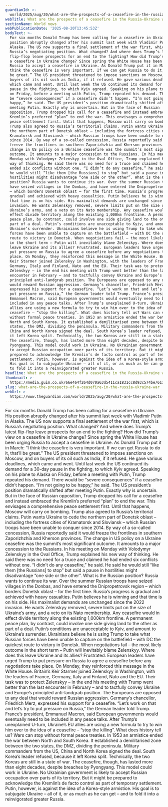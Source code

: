 ```yaml
---
guardianId: >-
  world/2025/aug/20/what-are-the-prospects-of-a-ceasefire-in-the-russia-ukraine-war
webTitle: What are the prospects of a ceasefire in the Russia-Ukraine war?
sectionName: World news
webPublicationDate: '2025-08-20T13:45:53Z'
bodyText: >-
  For six months Donald Trump has been calling for a ceasefire in Ukraine. His
  position abruptly changed after his summit last week with Vladimir Putin in
  Alaska. The US now supports a final settlement of the war first, which is
  Russia’s negotiating position. What changed? And where does Trump’s latest
  flip-flop leave prospects for an end to the fighting? How did Trump’s view on
  a ceasefire in Ukraine change? Since spring the White House has been urging
  Russia to accept a ceasefire in Ukraine. As Donald Trump put it in March: “I
  think the ceasefire is very important. If we can get Russia to do it, that’ll
  be great.” The US president threatened to impose sanctions on Moscow, and on
  buyers of its oil such as India, if it refused. He gave various deadlines,
  which came and went. Until last week the US continued its demand for a 30-day
  pause in the fighting, to which Kyiv agreed. Speaking on his plane to Alaska
  on Friday, before a meeting with Putin, Trump repeated his demand. There would
  be “severe consequences” if a ceasefire didn’t happen. “I’m not going to be
  happy,” he said. The US president’s position dramatically shifted after
  meeting Putin. Exactly why is uncertain. But in the face of Russian
  opposition, Trump dropped his call for a ceasefire and instead embraced the
  Kremlin’s preferred “plan” to end the war. This envisages a comprehensive
  peace settlement first. Until that happens, Moscow will carry on bombing.
  Trump also agreed to Russia’s territorial claims. Putin wants Ukraine to cede
  the northern part of Donetsk oblast – including the fortress cities of
  Kramatorsk and Sloviansk – which Russian troops have been unable to conquer
  since 2014. By way of a so-called concession, Russia reportedly said it would
  freeze the frontlines in southern Zaporizhzhia and Kherson provinces. The
  change in US policy on a Ukraine ceasefire was the summit’s most significant
  outcome. It amounts to a major concession to the Russians. In his meeting on
  Monday with Volodymyr Zelenskyy in the Oval Office, Trump explained his new
  way of thinking. He said there was no need for a truce and claimed he had
  ended six conflicts without one. “I didn’t do any ceasefire,” he said. He said
  he would still “like them [the Russians] to stop” but said a pause in
  hostilities might disadvantage “one side or the other”. What is the Russian
  position? Russia wants to continue its war. Over the summer Russian troops
  have seized villages in the Donbas, and have entered the Dnipropetrovsk region
  – which borders Donetsk oblast – for the first time. Russia’s progress is
  gradual and achieved with heavy casualties. Putin believes he is winning and
  that time is on his side. His maximalist demands are unchanged since the 2022
  invasion. He wants Zelenskyy removed, severe limits put on the size of
  Ukraine’s army, and a veto on its Nato membership. Any ceasefire would in
  effect divide territory along the existing 1,000km frontline. A permanent
  peace plan, by contrast, could involve one side giving land to the other as
  part of a deal. Putin’s conditions are unacceptable to Kyiv, and amount to
  Ukraine’s surrender. Ukrainians believe he is using Trump to take what Russian
  forces have been unable to capture on the battlefield – with DC the quickest
  route to victory in Donetsk. When negotiations fail – the most likely outcome
  in the short term – Putin will inevitably blame Zelenskyy. Where does this
  leave Ukraine and its allies? Frustrated. European leaders have urged Trump to
  put pressure on Russia to agree a ceasefire before any negotiations take
  place. On Monday, they reinforced this message in the White House. Britain’s
  Keir Starmer joined Zelenskyy in Washington, with the leaders of France,
  Germany, Italy and Finland, Nato and the EU. Their task was to protect
  Zelenskyy – in the end his meeting with Trump went better than the last
  encounter in February – and to tactfully convey Ukraine and Europe’s
  principled anti-landgrab position. The Europeans are opposed to any deal that
  would reward Russian aggression. Germany’s chancellor, Friedrich Merz,
  expressed his support for a ceasefire. “Let’s work on that and let’s try to
  put pressure on Russia,” the German leader told Trump. France’s president,
  Emmanuel Macron, said European governments would eventually need to be
  included in any peace talks. After Trump’s unexplained U-turn, Ukraine’s EU
  allies are using a new formula to try to win him over to the idea of a
  ceasefire – “stop the killing”. What does history tell us? Wars can stop
  without formal peace treaties. In 1953 an armistice ended the war between
  North and South Korea. It established a demilitarised zone between the two
  states, the DMZ, dividing the peninsula. Military commanders from the US,
  China and North Korea signed the deal. South Korea’s leader refused, because
  it left Korea split. Technically, the two Koreas are still in a state of war.
  The ceasefire, though, has lasted more than eight decades, despite breaches by
  Pyongyang. This model could work in Ukraine. No Ukrainian government is likely
  to accept Russian occupation over parts of its territory. But it might be
  prepared to acknowledge the Kremlin’s de facto control as part of temporary
  settlement. Putin, however, is against the idea of a Korea-style armistice.
  His goal is to subjugate Ukraine – all of it, or as much as he can get – and
  to fold it into a reinvigorated greater Russia.
headline: What are the prospects of a ceasefire in the Russia-Ukraine war?
thumbnail: >-
  https://media.guim.co.uk/66e464f264d070a63d5411ca1831cc8d93c574be/611_0_6108_4886/500.jpg
slug: what-are-the-prospects-of-a-ceasefire-in-the-russia-ukraine-war
webUrl: >-
  https://www.theguardian.com/world/2025/aug/20/what-are-the-prospects-of-a-ceasefire-in-the-russia-ukraine-war
---
```

For six months Donald Trump has been calling for a ceasefire in Ukraine. His position abruptly changed after his summit last week with Vladimir Putin in Alaska. The US now supports a final settlement of the war first, which is Russia’s negotiating position. What changed? And where does Trump’s latest flip-flop leave prospects for an end to the fighting? How did Trump’s view on a ceasefire in Ukraine change? Since spring the White House has been urging Russia to accept a ceasefire in Ukraine. As Donald Trump put it in March: “I think the ceasefire is very important. If we can get Russia to do it, that’ll be great.” The US president threatened to impose sanctions on Moscow, and on buyers of its oil such as India, if it refused. He gave various deadlines, which came and went. Until last week the US continued its demand for a 30-day pause in the fighting, to which Kyiv agreed. Speaking on his plane to Alaska on Friday, before a meeting with Putin, Trump repeated his demand. There would be “severe consequences” if a ceasefire didn’t happen. “I’m not going to be happy,” he said. The US president’s position dramatically shifted after meeting Putin. Exactly why is uncertain. But in the face of Russian opposition, Trump dropped his call for a ceasefire and instead embraced the Kremlin’s preferred “plan” to end the war. This envisages a comprehensive peace settlement first. Until that happens, Moscow will carry on bombing. Trump also agreed to Russia’s territorial claims. Putin wants Ukraine to cede the northern part of Donetsk oblast – including the fortress cities of Kramatorsk and Sloviansk – which Russian troops have been unable to conquer since 2014. By way of a so-called concession, Russia reportedly said it would freeze the frontlines in southern Zaporizhzhia and Kherson provinces. The change in US policy on a Ukraine ceasefire was the summit’s most significant outcome. It amounts to a major concession to the Russians. In his meeting on Monday with Volodymyr Zelenskyy in the Oval Office, Trump explained his new way of thinking. He said there was no need for a truce and claimed he had ended six conflicts without one. “I didn’t do any ceasefire,” he said. He said he would still “like them [the Russians] to stop” but said a pause in hostilities might disadvantage “one side or the other”. What is the Russian position? Russia wants to continue its war. Over the summer Russian troops have seized villages in the Donbas, and have entered the Dnipropetrovsk region – which borders Donetsk oblast – for the first time. Russia’s progress is gradual and achieved with heavy casualties. Putin believes he is winning and that time is on his side. His maximalist demands are unchanged since the 2022 invasion. He wants Zelenskyy removed, severe limits put on the size of Ukraine’s army, and a veto on its Nato membership. Any ceasefire would in effect divide territory along the existing 1,000km frontline. A permanent peace plan, by contrast, could involve one side giving land to the other as part of a deal. Putin’s conditions are unacceptable to Kyiv, and amount to Ukraine’s surrender. Ukrainians believe he is using Trump to take what Russian forces have been unable to capture on the battlefield – with DC the quickest route to victory in Donetsk. When negotiations fail – the most likely outcome in the short term – Putin will inevitably blame Zelenskyy. Where does this leave Ukraine and its allies? Frustrated. European leaders have urged Trump to put pressure on Russia to agree a ceasefire before any negotiations take place. On Monday, they reinforced this message in the White House. Britain’s Keir Starmer joined Zelenskyy in Washington, with the leaders of France, Germany, Italy and Finland, Nato and the EU. Their task was to protect Zelenskyy – in the end his meeting with Trump went better than the last encounter in February – and to tactfully convey Ukraine and Europe’s principled anti-landgrab position. The Europeans are opposed to any deal that would reward Russian aggression. Germany’s chancellor, Friedrich Merz, expressed his support for a ceasefire. “Let’s work on that and let’s try to put pressure on Russia,” the German leader told Trump. France’s president, Emmanuel Macron, said European governments would eventually need to be included in any peace talks. After Trump’s unexplained U-turn, Ukraine’s EU allies are using a new formula to try to win him over to the idea of a ceasefire – “stop the killing”. What does history tell us? Wars can stop without formal peace treaties. In 1953 an armistice ended the war between North and South Korea. It established a demilitarised zone between the two states, the DMZ, dividing the peninsula. Military commanders from the US, China and North Korea signed the deal. South Korea’s leader refused, because it left Korea split. Technically, the two Koreas are still in a state of war. The ceasefire, though, has lasted more than eight decades, despite breaches by Pyongyang. This model could work in Ukraine. No Ukrainian government is likely to accept Russian occupation over parts of its territory. But it might be prepared to acknowledge the Kremlin’s de facto control as part of temporary settlement. Putin, however, is against the idea of a Korea-style armistice. His goal is to subjugate Ukraine – all of it, or as much as he can get – and to fold it into a reinvigorated greater Russia.
